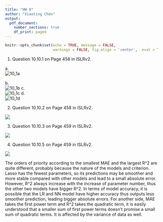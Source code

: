 ---
title: "HW 8"
author: "Xiaoting Chen"
output:
  pdf_document:
    number_sections: true
    df_print: paged
---

```{r setup, include=FALSE}
knitr::opts_chunk$set(echo = TRUE, message = FALSE,
                      warnings = FALSE, fig.align = 'center',  eval = TRUE)
```


1. Question 10.10.1 on Page 458 in ISLRv2. \

a.\
![10_1a](10_1a.jpg)

b.\
![10_1b](10_1b.jpg)
c.\
![10_1c](10_1c.jpg)
d.\
![10_1d](10_1d.jpg)


2. Question 10.10.2 on Page 458 in ISLRv2. \

![](10_2.jpg)

3. Question 10.10.3 on Page 459 in ISLRv2. \

![](10_3.jpg)

4. Question 10.10.5 on Page 459 in ISLRv2. \

![](10_5.png)


The orders of priority according to the smallest MAE and the largest R^2 are quite different, probably because the nature of the models and criterion. Lasso has the fewest parameters, so its predictions may be smoother and more stable compared with other models and lead to a small absolute error. However, R^2 always increase with the increase of parameter number, thus the other two models have bigger R^2. In terms of model accuracy, it is possible that the LR and NN model have higher accuracy thus outputs less smoother prediction, leading bigger absolute errors. For another side, MAE takes the first power term and R^2 takes the quadratic term, it is easily understood that a smaller sum of first power terms doesn't promise a small sum of quadratic terms. It is affected by the variance of data as well.
